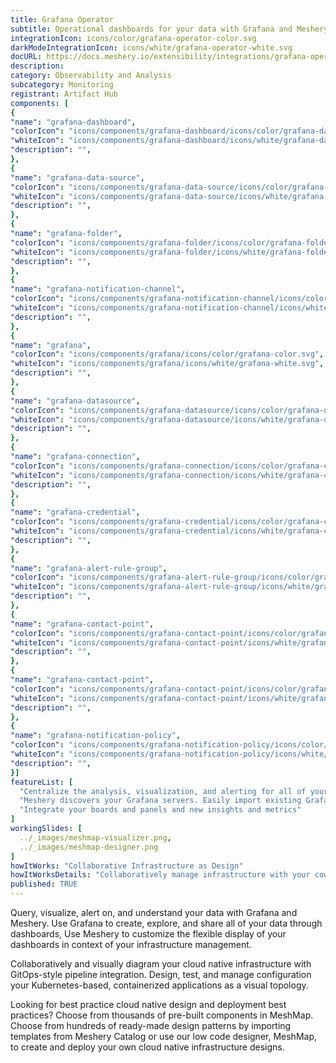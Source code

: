 ```yaml
---
title: Grafana Operator
subtitle: Operational dashboards for your data with Grafana and Meshery
integrationIcon: icons/color/grafana-operator-color.svg
darkModeIntegrationIcon: icons/white/grafana-operator-white.svg
docURL: https://docs.meshery.io/extensibility/integrations/grafana-operator
description: 
category: Observability and Analysis
subcategory: Monitoring
registrant: Artifact Hub
components: [
{
"name": "grafana-dashboard",
"colorIcon": "icons/components/grafana-dashboard/icons/color/grafana-dashboard-color.svg",
"whiteIcon": "icons/components/grafana-dashboard/icons/white/grafana-dashboard-white.svg",
"description": "",
},
{
"name": "grafana-data-source",
"colorIcon": "icons/components/grafana-data-source/icons/color/grafana-data-source-color.svg",
"whiteIcon": "icons/components/grafana-data-source/icons/white/grafana-data-source-white.svg",
"description": "",
},
{
"name": "grafana-folder",
"colorIcon": "icons/components/grafana-folder/icons/color/grafana-folder-color.svg",
"whiteIcon": "icons/components/grafana-folder/icons/white/grafana-folder-white.svg",
"description": "",
},
{
"name": "grafana-notification-channel",
"colorIcon": "icons/components/grafana-notification-channel/icons/color/grafana-notification-channel-color.svg",
"whiteIcon": "icons/components/grafana-notification-channel/icons/white/grafana-notification-channel-white.svg",
"description": "",
},
{
"name": "grafana",
"colorIcon": "icons/components/grafana/icons/color/grafana-color.svg",
"whiteIcon": "icons/components/grafana/icons/white/grafana-white.svg",
"description": "",
},
{
"name": "grafana-datasource",
"colorIcon": "icons/components/grafana-datasource/icons/color/grafana-datasource-color.svg",
"whiteIcon": "icons/components/grafana-datasource/icons/white/grafana-datasource-white.svg",
"description": "",
},
{
"name": "grafana-connection",
"colorIcon": "icons/components/grafana-connection/icons/color/grafana-connection-color.svg",
"whiteIcon": "icons/components/grafana-connection/icons/white/grafana-connection-white.svg",
"description": "",
},
{
"name": "grafana-credential",
"colorIcon": "icons/components/grafana-credential/icons/color/grafana-credential-color.svg",
"whiteIcon": "icons/components/grafana-credential/icons/white/grafana-credential-white.svg",
"description": "",
},
{
"name": "grafana-alert-rule-group",
"colorIcon": "icons/components/grafana-alert-rule-group/icons/color/grafana-alert-rule-group-color.svg",
"whiteIcon": "icons/components/grafana-alert-rule-group/icons/white/grafana-alert-rule-group-white.svg",
"description": "",
},
{
"name": "grafana-contact-point",
"colorIcon": "icons/components/grafana-contact-point/icons/color/grafana-contact-point-color.svg",
"whiteIcon": "icons/components/grafana-contact-point/icons/white/grafana-contact-point-white.svg",
"description": "",
},
{
"name": "grafana-contact-point",
"colorIcon": "icons/components/grafana-contact-point/icons/color/grafana-contact-point-color.svg",
"whiteIcon": "icons/components/grafana-contact-point/icons/white/grafana-contact-point-white.svg",
"description": "",
},
{
"name": "grafana-notification-policy",
"colorIcon": "icons/components/grafana-notification-policy/icons/color/grafana-notification-policy-color.svg",
"whiteIcon": "icons/components/grafana-notification-policy/icons/white/grafana-notification-policy-white.svg",
"description": "",
}]
featureList: [
  "Centralize the analysis, visualization, and alerting for all of your data with Grafana.",
  "Meshery discovers your Grafana servers. Easily import existing Grafana dashboards and panels into Meshery",
  "Integrate your boards and panels and new insights and metrics"
]
workingSlides: [
  ../_images/meshmap-visualizer.png,
  ../_images/meshmap-designer.png
]
howItWorks: "Collaborative Infrastructure as Design"
howItWorksDetails: "Collaboratively manage infrastructure with your coworkers synchronously sharing the same designs."
published: TRUE
---
```

<p>
Query, visualize, alert on, and understand your data with Grafana and Meshery. Use Grafana to create, explore, and share all of your data through dashboards,
Use Meshery to customize the flexible display of your dashboards in context of your infrastructure management.
</p>
<p>
    Collaboratively and visually diagram your cloud native infrastructure with GitOps-style pipeline integration. Design, test, and manage configuration your Kubernetes-based, containerized applications as a visual topology.
</p>
<p>
    Looking for best practice cloud native design and deployment best practices? Choose from thousands of pre-built components in MeshMap. Choose from hundreds of ready-made design patterns by importing templates from Meshery Catalog or use our low code designer, MeshMap, to create and deploy your own cloud native infrastructure designs.
</p>
